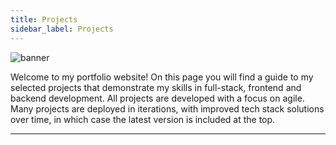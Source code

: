 ```yaml
---
title: Projects
sidebar_label: Projects
---
```



<img src="/docs/banner.png" alt="banner" />

Welcome to my portfolio website! On this page you will find a guide to my selected projects that demonstrate my skills in full-stack, frontend and backend development. All projects are developed with a focus on agile. Many projects are deployed in iterations, with improved tech stack solutions over time, in which case the latest version is included at the top.

***

<div className="screenshot-project-element">
  <Project projectData={projects.odyssey} />
</div>

<Project projectData={projects.coachmatrix} />

<Project projectData={projects.steamreport} />

<Project projectData={projects.buffalo} />

<Project projectData={projects.lauriecrean} />

<Project projectData={projects.hoverboard} />

<Project projectData={projects.crocodilekingdom} />

<SplideInit /> 